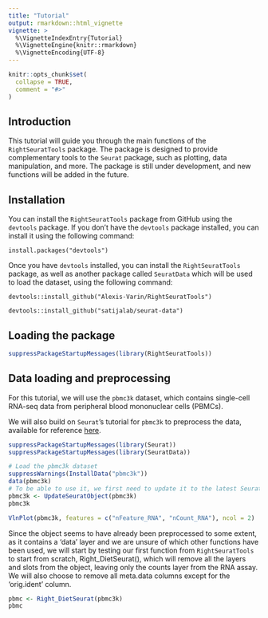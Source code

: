 ```yaml
---
title: "Tutorial"
output: rmarkdown::html_vignette
vignette: >
  %\VignetteIndexEntry{Tutorial}
  %\VignetteEngine{knitr::rmarkdown}
  %\VignetteEncoding{UTF-8}
---
```


```r
knitr::opts_chunk$set(
  collapse = TRUE,
  comment = "#>"
)
```

## Introduction

This tutorial will guide you through the main functions of the `RightSeuratTools` package. The package is designed to provide complementary tools to the `Seurat` package, such as plotting, data manipulation, and more. The package is still under development, and new functions will be added in the future.

## Installation

You can install the `RightSeuratTools` package from GitHub using the `devtools` package. If you don't have the `devtools` package installed, you can install it using the following command:

`install.packages("devtools")`

Once you have `devtools` installed, you can install the `RightSeuratTools` package, as well as another package called `SeuratData` which will be used to load the dataset, using the following command:

`devtools::install_github("Alexis-Varin/RightSeuratTools")`

`devtools::install_github("satijalab/seurat-data")`

## Loading the package

```r
suppressPackageStartupMessages(library(RightSeuratTools))
```

## Data loading and preprocessing

For this tutorial, we will use the `pbmc3k` dataset, which contains single-cell RNA-seq data from peripheral blood mononuclear cells (PBMCs).

We will also build on `Seurat`'s tutorial for `pbmc3k` to preprocess the data, available for reference [here](https://satijalab.org/seurat/articles/pbmc3k_tutorial).

```r
suppressPackageStartupMessages(library(Seurat))
suppressPackageStartupMessages(library(SeuratData))

# Load the pbmc3k dataset
suppressWarnings(InstallData("pbmc3k"))
data(pbmc3k)
# To be able to use it, we first need to update it to the latest Seurat version
pbmc3k <- UpdateSeuratObject(pbmc3k)
pbmc3k

VlnPlot(pbmc3k, features = c("nFeature_RNA", "nCount_RNA"), ncol = 2)
```

Since the object seems to have already been preprocessed to some extent, as it contains a 'data' layer and we are unsure of which other functions have been used, we will start by testing our first function from `RightSeuratTools` to start from scratch, Right_DietSeurat(), which will remove all the layers and slots from the object, leaving only the counts layer from the RNA assay. We will also choose to remove all meta.data columns except for the 'orig.ident' column.

```r
pbmc <- Right_DietSeurat(pbmc3k)
pbmc
```
